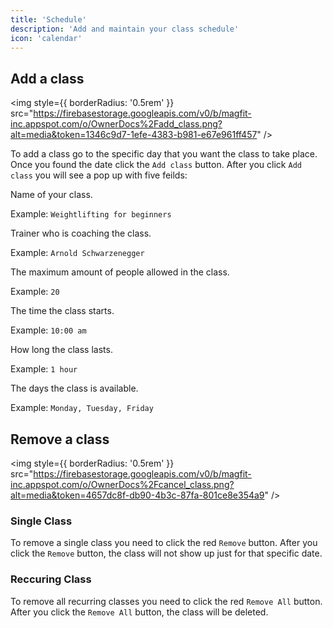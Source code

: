 ```yaml
---
title: 'Schedule'
description: 'Add and maintain your class schedule'
icon: 'calendar'
---
```


## Add a class

<img
  style={{ borderRadius: '0.5rem' }}
  src="https://firebasestorage.googleapis.com/v0/b/magfit-inc.appspot.com/o/OwnerDocs%2Fadd_class.png?alt=media&token=1346c9d7-1efe-4383-b981-e67e961ff457"
/>

To add a class go to the specific day that you want the class to take place. Once you found the date click the `Add class` button. After you click `Add class` you will see a pop up with five feilds:

<ResponseField name="Class type" type="text" required>
Name of your class.

Example: `Weightlifting for beginners`

</ResponseField>

<ResponseField name="Trainer" type="option">
Trainer who is coaching the class.

Example: `Arnold Schwarzenegger`

</ResponseField>

<ResponseField name="Max capicty" type="number">
The maximum amount of people allowed in the class.

Example: `20`

</ResponseField>

<ResponseField name="Time" type="time" required>
The time the class starts.

Example: `10:00 am`

</ResponseField>

<ResponseField name="Duration" type="option" required>
How long the class lasts.

Example: `1 hour`

</ResponseField>

<ResponseField name="Reacurring class" type="option">
The days the class is available.

Example: `Monday, Tuesday, Friday`

</ResponseField>


## Remove a class

<img
  style={{ borderRadius: '0.5rem' }}
  src="https://firebasestorage.googleapis.com/v0/b/magfit-inc.appspot.com/o/OwnerDocs%2Fcancel_class.png?alt=media&token=4657dc8f-db90-4b3c-87fa-801ce8e354a9"
/>
### Single Class

To remove a single class you need to click the red `Remove` button. After you click the `Remove` button, the class will not show up just for that specific date.

### Reccuring Class

To remove all recurring classes you need to click the red `Remove All` button. After you click the `Remove All` button, the class will be deleted.